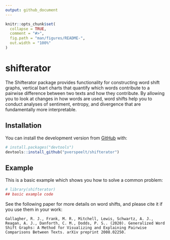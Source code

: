 ```yaml
---
output: github_document
---
```


<!-- README.md is generated from README.Rmd. Please edit that file -->

```r
knitr::opts_chunk$set(
  collapse = TRUE,
  comment = "#>",
  fig.path = "man/figures/README-",
  out.width = "100%"
)
```

# shifterator

<!-- badges: start -->
<!-- badges: end -->

The Shifterator package provides functionality for constructing word shift graphs, vertical bart charts that quantify which words contribute to a pairwise difference between two texts and how they contribute. By allowing you to look at changes in how words are used, word shifts help you to conduct analyses of sentiment, entropy, and divergence that are fundamentally more interpretable.

## Installation

You can install the development version from [GitHub](https://github.com/) with:

``` r
# install.packages("devtools")
devtools::install_github("pverspeelt/shifterator")
```
## Example

This is a basic example which shows you how to solve a common problem:

```r
# library(shifterator)
## basic example code
```


See the following paper for more details on word shifts, and please cite it if you use them in your work:

    Gallagher, R. J., Frank, M. R., Mitchell, Lewis, Schwartz, A. J., Reagan, A. J., Danforth, C. M., Dodds, P. S.. (2020). Generalized Word Shift Graphs: A Method for Visualizing and Explaining Pairwise Comparisons Between Texts. arXiv preprint 2008.02250.

